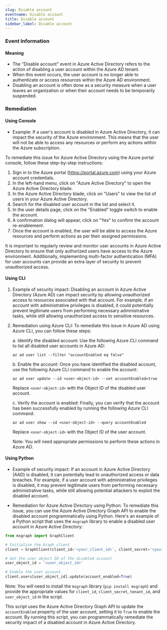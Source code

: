 ```yaml
--- 
slug: Disable account
eventname: Disable account
title: Disable account
sidebar_label: Disable account
---
```

                       
### Event Information

#### Meaning

- The "Disable account" event in Azure Active Directory refers to the action of disabling a user account within the Azure AD tenant.
- When this event occurs, the user account is no longer able to authenticate or access resources within the Azure AD environment.
- Disabling an account is often done as a security measure when a user leaves an organization or when their account needs to be temporarily suspended.

### Remediation

#### Using Console

- Example: If a user's account is disabled in Azure Active Directory, it can impact the security of the Azure environment. This means that the user will not be able to access any resources or perform any actions within the Azure subscription.

To remediate this issue for Azure Active Directory using the Azure portal console, follow these step-by-step instructions:

1. Sign in to the Azure portal (https://portal.azure.com) using your Azure account credentials.
2. In the left-hand menu, click on "Azure Active Directory" to open the Azure Active Directory blade.
3. In the Azure Active Directory blade, click on "Users" to view the list of users in your Azure Active Directory.
4. Search for the disabled user account in the list and select it.
5. In the user details page, click on the "Enabled" toggle switch to enable the account.
6. A confirmation dialog will appear, click on "Yes" to confirm the account re-enablement.
7. Once the account is enabled, the user will be able to access the Azure resources and perform actions as per their assigned permissions.

It is important to regularly review and monitor user accounts in Azure Active Directory to ensure that only authorized users have access to the Azure environment. Additionally, implementing multi-factor authentication (MFA) for user accounts can provide an extra layer of security to prevent unauthorized access.

#### Using CLI

1. Example of security impact: Disabling an account in Azure Active Directory (Azure AD) can impact security by allowing unauthorized access to resources associated with that account. For example, if an account with administrative privileges is disabled, it could potentially prevent legitimate users from performing necessary administrative tasks, while still allowing unauthorized access to sensitive resources.

2. Remediation using Azure CLI: To remediate this issue in Azure AD using Azure CLI, you can follow these steps:

   a. Identify the disabled account: Use the following Azure CLI command to list all disabled user accounts in Azure AD:
   ```
   az ad user list --filter "accountEnabled eq false"
   ```

   b. Enable the account: Once you have identified the disabled account, use the following Azure CLI command to enable the account:
   ```
   az ad user update --id <user-object-id> --set accountEnabled=true
   ```
   Replace `<user-object-id>` with the Object ID of the disabled user account.

   c. Verify the account is enabled: Finally, you can verify that the account has been successfully enabled by running the following Azure CLI command:
   ```
   az ad user show --id <user-object-id> --query accountEnabled
   ```
   Replace `<user-object-id>` with the Object ID of the user account.

   Note: You will need appropriate permissions to perform these actions in Azure AD.

#### Using Python

- Example of security impact: If an account in Azure Active Directory (AAD) is disabled, it can potentially lead to unauthorized access or data breaches. For example, if a user account with administrative privileges is disabled, it may prevent legitimate users from performing necessary administrative tasks, while still allowing potential attackers to exploit the disabled account.

- Remediation for Azure Active Directory using Python: To remediate this issue, you can use the Azure Active Directory Graph API to enable the disabled account programmatically using Python. Here's an example of a Python script that uses the `msgraph` library to enable a disabled user account in Azure Active Directory:

```python
from msgraph import GraphClient

# Initialize the Graph client
client = GraphClient(client_id='<your_client_id>', client_secret='<your_client_secret>', tenant_id='<your_tenant_id>')

# Get the user object ID of the disabled account
user_object_id = '<user_object_id>'

# Enable the user account
client.users[user_object_id].update(account_enabled=True)
```

Note: You will need to install the `msgraph` library (`pip install msgraph`) and provide the appropriate values for `client_id`, `client_secret`, `tenant_id`, and `user_object_id` in the script.

This script uses the Azure Active Directory Graph API to update the `accountEnabled` property of the user account, setting it to `True` to enable the account. By running this script, you can programmatically remediate the security impact of a disabled account in Azure Active Directory.


 